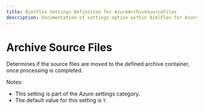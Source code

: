 ```yaml
---
title: BimlFlex Settings Definition for AzureArchiveSourceFiles
description: Documentation of settings option within BimlFlex for AzureArchiveSourceFiles
---
```

<head>
  <meta name="varigenceProduct" content="BimlFlex"></meta>
  <meta name="varigenceArticleType" content="Reference"></meta>
</head>

# Archive Source Files

Determines if the source files are moved to the defined archive container, once processing is completed.

Notes:

* This setting is part of the *Azure* settings category.
* The default value for this setting is `Y`.
